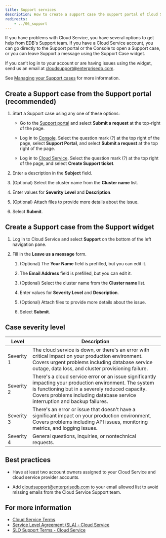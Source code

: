 ```yaml
---
title: Support services
description: How to create a support case the support portal of Cloud Service.
redirects:
    - ../06_support
---
```


If you have problems with Cloud Service, you have several options to get help from EDB's Support team. If you have a Cloud Service account, you can go directly to the Support portal or the Console to open a Support case, or you can leave Support a message using the Support Case widget. 

If you can’t log in to your account or are having issues using the widget, send us an email at [cloudsupport@enterprisedb.com](mailto:cloudsupport@enterprisedb.com).

See [Managing your Support cases](01_case_management) for more information. 

## Create a Support case from the Support portal (recommended)

1.  Start a Support case using any one of these options:

    -   Go to the [Support portal](https://support.biganimal.com/hc/en-us) and select **Submit a request** at the top-right of the page.

    -   Log in to [Console](https://portal.biganimal.com). Select the question mark (?) at the top right of the page, select **Support Portal**, and select **Submit a request** at the top right of the page.

    -   Log in to [Cloud Service](https://portal.biganimal.com). Select the question mark (?) at the top right of the page, and select **Create Support ticket**.

2.  Enter a description in the **Subject** field.

3.  (Optional) Select the cluster name from the **Cluster name** list.

4.  Enter values for **Severity Level** and **Description**.

5.  (Optional) Attach files to provide more details about the issue.

6.  Select **Submit**.

## Create a Support case from the Support widget

1.  Log in to Cloud Service and select **Support** on the bottom of the left navigation pane. 

2.  Fill in the **Leave us a message** form.

    1.  (Optional) The **Your Name** field is prefilled, but you can edit it.

    2.  The **Email Address** field is prefilled, but you can edit it.

    3.  (Optional) Select the cluster name from the **Cluster name** list.

    4.  Enter values for **Severity Level** and **Description**.

    5.  (Optional) Attach files to provide more details about the issue.

    6.  Select **Submit**.

## Case severity level

| Level      | Description                                                                                                                                                                                                                               |
| ---------- | ----------------------------------------------------------------------------------------------------------------------------------------------------------------------------------------------------------------------------------------- |
| Severity 1 | The cloud service is down, or there's an error with critical impact on your production environment. Covers urgent problems including database service outage, data loss, and cluster provisioning failure.                                 |
| Severity 2 | There's a cloud service error or an issue significantly impacting your production environment. The system is functioning but in a severely reduced capacity. Covers problems including database service interruption and backup failures. |
| Severity 3 | There's an error or issue that doesn't have a significant impact on your production environment. Covers problems including API issues, monitoring metrics, and logging issues.                                                            |
| Severity 4 | General questions, inquiries, or nontechnical requests.   

## Best practices

- Have at least two account owners assigned to your Cloud Service and cloud service provider accounts.

- Add cloudsupport@enterprisedb.com to your email allowed list to avoid missing emails from the Cloud Service Support team.

## For more information
- [Cloud Service Terms](https://www.enterprisedb.com/biganimal-terms)
- [Service Level Agreement (SLA) - Cloud Service](https://www.enterprisedb.com/service-level-agreement-sla-biganimal)
- [SLO Support Terms - Cloud Service](https://www.enterprisedb.com/slo-support-terms-biganimal)

